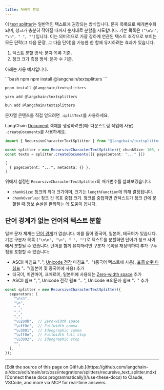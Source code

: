 ```yaml
---
title: 재귀적 분할
---
```


이 [text splitter](/oss/javascript/integrations/splitters/)는 일반적인 텍스트에 권장되는 방식입니다. 문자 목록으로 매개변수화되며, 청크가 충분히 작아질 때까지 순서대로 분할을 시도합니다. 기본 목록은 `["\n\n", "\n", " ", ""]`입니다. 이는 의미적으로 가장 강하게 연관된 텍스트 조각으로 보이는 모든 단락(그 다음 문장, 그 다음 단어)을 가능한 한 함께 유지하려는 효과가 있습니다.

1. 텍스트 분할 방식: 문자 목록 기준.
2. 청크 크기 측정 방식: 문자 수 기준.

아래는 사용 예시입니다.


<CodeGroup>
```bash npm
npm install @langchain/textsplitters
```

```bash pnpm
pnpm install @langchain/textsplitters
```

```bash yarn
yarn add @langchain/textsplitters
```

```bash bun
bun add @langchain/textsplitters
```
</CodeGroup>




문자열 콘텐츠를 직접 얻으려면 `.splitText`를 사용하세요.

LangChain [Document](https://v03.api.js.langchain.com/classes/_langchain_core.documents.Document.html) 객체를 생성하려면(예: 다운스트림 작업에 사용) `.createDocuments`를 사용하세요.

```ts
import { RecursiveCharacterTextSplitter } from "@langchain/textsplitters";

const splitter = new RecursiveCharacterTextSplitter({ chunkSize: 100, chunkOverlap: 0 })
const texts = splitter.createDocuments([{ pageContent: "..." }])
```
```output
[
  { pageContent: "...", metadata: {} },
]
```


위에서 설정한 `RecursiveCharacterTextSplitter`의 매개변수를 살펴보겠습니다:



- `chunkSize`: 청크의 최대 크기이며, 크기는 `lengthFunction`에 의해 결정됩니다.
- `chunkOverlap`: 청크 간 목표 중첩 크기. 청크를 중첩하면 컨텍스트가 청크 간에 분할될 때 정보 손실을 완화하는 데 도움이 됩니다.


## 단어 경계가 없는 언어의 텍스트 분할

일부 문자 체계는 [단어 경계](https://en.wikipedia.org/wiki/Category:Writing_systems_without_word_boundaries)가 없습니다. 예를 들어 중국어, 일본어, 태국어가 있습니다. 기본 구분자 목록 `["\n\n", "\n", " ", ""]`로 텍스트를 분할하면 단어가 청크 사이에서 분할될 수 있습니다. 단어를 함께 유지하려면 구분자 목록을 재정의하여 추가 구두점을 포함할 수 있습니다:

* ASCII 마침표 "`.`", [Unicode 전각](https://en.wikipedia.org/wiki/Halfwidth_and_Fullwidth_Forms_(Unicode_block)) 마침표 "`．`"(중국어 텍스트에 사용), [표意文字 마침표](https://en.wikipedia.org/wiki/CJK_Symbols_and_Punctuation) "`。`"(일본어 및 중국어에 사용) 추가
* 태국어, 미얀마어, 크메르어, 일본어에 사용되는 [Zero-width space](https://en.wikipedia.org/wiki/Zero-width_space) 추가
* ASCII 쉼표 "`,`", Unicode 전각 쉼표 "`，`", Unicode 표의문자 쉼표 "`、`" 추가


```ts
const splitter = new RecursiveCharacterTextSplitter({
  separators: [
    "\n\n",
    "\n",
    " ",
    ".",
    ",",
    "\u200b",  // Zero-width space
    "\uff0c",  // Fullwidth comma
    "\u3001",  // Ideographic comma
    "\uff0e",  // Fullwidth full stop
    "\u3002",  // Ideographic stop
    "",
  ],
});
```

---

<Callout icon="pen-to-square" iconType="regular">
    [Edit the source of this page on GitHub.](https://github.com/langchain-ai/docs/edit/main/src/oss/integrations/splitters/recursive_text_splitter.mdx)
</Callout>
<Tip icon="terminal" iconType="regular">
    [Connect these docs programmatically](/use-these-docs) to Claude, VSCode, and more via MCP for    real-time answers.
</Tip>
